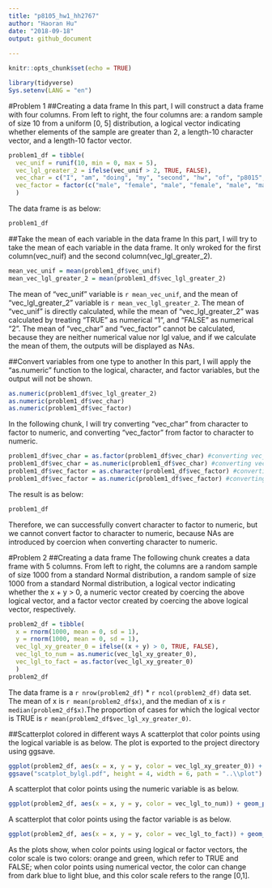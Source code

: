 ```yaml
---
title: "p8105_hw1_hh2767"
author: "Haoran Hu"
date: "2018-09-18"
output: github_document
   
---
```


```r
knitr::opts_chunk$set(echo = TRUE)
```
```r
library(tidyverse)
Sys.setenv(LANG = "en")
```
#Problem 1
##Creating a data frame
In this part, I will construct a data frame with four columns. From left to right, the four columns are: a random sample of size 10 from a uniform [0, 5] distribution, a logical vector indicating whether elements of the sample are greater than 2, a length-10 character vector, and a length-10 factor vector.
```r
problem1_df = tibble(
  vec_unif = runif(10, min = 0, max = 5),
  vec_lgl_greater_2 = ifelse(vec_unif > 2, TRUE, FALSE),
  vec_char = c("I", "am", "doing", "my", "second", "hw", "of", "p8015", "data", "science"),
  vec_factor = factor(c("male", "female", "male", "female", "male", "male",     "female", "male", "female", "male"))
  )
```
The data frame is as below:
```r
problem1_df
```
##Take the mean of each variable in the data frame
In this part, I will try to take the mean of each variable in the data frame. It only wroked for the first column(vec_nuif) and the second column(vec_lgl_greater_2).
```r
mean_vec_unif = mean(problem1_df$vec_unif)
mean_vec_lgl_greater_2 = mean(problem1_df$vec_lgl_greater_2)
```
The mean of "vec_unif" variable is `r mean_vec_unif`, and the mean of "vec_lgl_greater_2" variable is `r mean_vec_lgl_greater_2`. The mean of "vec_unif" is directly calculated, while the mean of "vec_lgl_greater_2" was calculated by treating "TRUE" as numerical "1", and "FALSE" as numerical "2". The mean of "vec_char" and "vec_factor" cannot be calculated, because they are neither numerical value nor lgl value, and if we calculate the mean of them, the outputs will be displayed as NAs.

##Convert variables from one type to another
In this part, I will apply the "as.numeric" function to the logical, character, and factor variables, but the output will not be shown.
```r
as.numeric(problem1_df$vec_lgl_greater_2)
as.numeric(problem1_df$vec_char)
as.numeric(problem1_df$vec_factor)
```
In the following chunk, I will try converting "vec_char" from character to factor to numeric, and converting "vec_factor" from factor to character to numeric.

```r
problem1_df$vec_char = as.factor(problem1_df$vec_char) #converting vec_char from character to factor
problem1_df$vec_char = as.numeric(problem1_df$vec_char) #converting vec_char from factor to numeric
problem1_df$vec_factor = as.character(problem1_df$vec_factor) #converting vec_factor from factor to character
problem1_df$vec_factor = as.numeric(problem1_df$vec_factor) #converting vec_factor from character to numeric
```
The result is as below:
```r
problem1_df
```
Therefore, we can successfully convert character to factor to numeric, but we cannot convert factor to character to numeric, because NAs are introduced by coercion when converting character to numeric.

#Problem 2
##Creating a data frame
The following chunk creates a data frame with 5 columns. From left to right, the columns are a random sample of size 1000 from a standard Normal distribution, a random sample of size 1000 from a standard Normal distribution, a logical vector indicating whether the x + y > 0, a numeric vector created by coercing the above logical vector, and a factor vector created by coercing the above logical vector, respectively. 
```r
problem2_df = tibble(
  x = rnorm(1000, mean = 0, sd = 1),
  y = rnorm(1000, mean = 0, sd = 1),
  vec_lgl_xy_greater_0 = ifelse((x + y) > 0, TRUE, FALSE),
  vec_lgl_to_num = as.numeric(vec_lgl_xy_greater_0),
  vec_lgl_to_fact = as.factor(vec_lgl_xy_greater_0)
  )
problem2_df
```
The data frame is a `r nrow(problem2_df)` * `r ncol(problem2_df)` data set. The mean of x is `r mean(problem2_df$x)`, and the median of x is `r median(problem2_df$x)`.The proportion of cases for which the logical vector is TRUE is `r mean(problem2_df$vec_lgl_xy_greater_0)`.

##Scatterplot colored in different ways
A scatterplot that color points using the logical variable is as below. The plot is exported to the project directory using ggsave.
```r
ggplot(problem2_df, aes(x = x, y = y, color = vec_lgl_xy_greater_0)) + geom_point()
ggsave("scatplot_bylgl.pdf", height = 4, width = 6, path = "..\\plot")
```
A scatterplot that color points using the numeric variable is as below.
```r
ggplot(problem2_df, aes(x = x, y = y, color = vec_lgl_to_num)) + geom_point()
```
A scatterplot that color points using the factor variable is as below.
```r
ggplot(problem2_df, aes(x = x, y = y, color = vec_lgl_to_fact)) + geom_point()
```
As the plots show, when color points using logical or factor vectors, the color scale is two colors: orange and green, which refer to TRUE and FALSE; when color points using numerical vector, the color can change from dark blue to light blue, and this color scale refers to the range [0,1].

